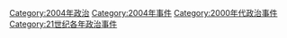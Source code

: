 [[Category:2004年政治|Category:2004年政治]]
[[Category:2004年事件|Category:2004年事件]]
[[Category:2000年代政治事件|Category:2000年代政治事件]]
[[Category:21世纪各年政治事件|Category:21世纪各年政治事件]]